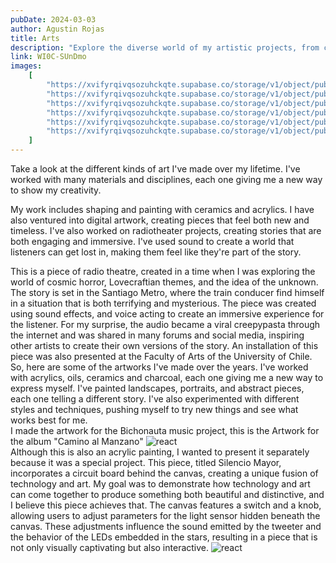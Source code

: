 ```yaml
---
pubDate: 2024-03-03
author: Agustin Rojas
title: Arts
description: "Explore the diverse world of my artistic projects, from ceramics to digital artwork, sound art, and radiotheater."
link: WI0C-SUnDmo
images:
    [
        "https://xvifyrqivqsozuhckqte.supabase.co/storage/v1/object/public/Images/art/20200304_184856.jpg",
        "https://xvifyrqivqsozuhckqte.supabase.co/storage/v1/object/public/Images/art/IMG_20200606_154333_2.jpg",
        "https://xvifyrqivqsozuhckqte.supabase.co/storage/v1/object/public/Images/art/IMG_20200606_154838_2.jpg",
        "https://xvifyrqivqsozuhckqte.supabase.co/storage/v1/object/public/Images/art/IMG_20200606_162507_2.jpg",
        "https://xvifyrqivqsozuhckqte.supabase.co/storage/v1/object/public/Images/art/IMG_4614.jpg",
        "https://xvifyrqivqsozuhckqte.supabase.co/storage/v1/object/public/Images/art/_MG_5668.jpg?t=2024-11-17T18%3A37%3A41.067Z"
    ]
---
```



Take a look at the different kinds of art I've made over my lifetime. I've worked with many materials and disciplines, each one giving me a new way to show my creativity.

My work includes shaping and painting with ceramics and acrylics. I have also ventured into digital artwork, creating pieces that feel both new and timeless. I've also worked on radiotheater projects, creating stories that are both engaging and immersive. I've used sound to create a world that listeners can get lost in, making them feel like they're part of the story.

<div class="not-prose mt-9 mb-3">
  <PostSubtitle title="Sigma - Metro de Santiago" color="bg-darkpurple" />
</div>
<div class='not-prose'>
  <div class="float-left w-1/2">
    <VideoPlayer client:only videolink={frontmatter.link}/>
  </div>
  <div class="float-left w-1/2 pl-4">
    This is a piece of radio theatre, created in a time when I was exploring the world of cosmic horror, Lovecraftian themes, and the idea of the unknown. The story is set in the Santiago Metro, where the train conducer find himself in a situation that is both terrifying and mysterious. The piece was created using sound effects, and voice acting to create an immersive experience for the listener. For my surprise, the audio became a viral creepypasta through the internet and was shared in many forums and social media, inspiring other artists to create their own versions of the story. An installation of this piece was also presented at the Faculty of Arts of the University of Chile.
  </div>
  <div class="clear-both"></div>
</div>

<div class="not-prose mt-9 mb-3">
  <PostSubtitle title="Paintings" color="bg-ocre" />
</div>
 So, here are some of the artworks I've made over the years. I've worked with acrylics, oils, ceramics and charcoal, each one giving me a new way to express myself. I've painted landscapes, portraits, and abstract pieces, each one telling a different story. I've also experimented with different styles and techniques, pushing myself to try new things and see what works best for me.
<div class='h-[43rem]'>
 <EmblaCarousel slides={frontmatter.images} client:load/>
</div>

<div class="not-prose mt-9 mb-3">
  <PostSubtitle title="Bichonauta Artwork" color="bg-violet" />
</div>
I made the artwork for the Bichonauta music project, this is the Artwork for the album "Camino al Manzano"
<Image
    src='https://xvifyrqivqsozuhckqte.supabase.co/storage/v1/object/public/Images/art/Portada%20final.jpg?t=2024-11-17T18%3A23%3A33.764Z'
    alt="react"
    width={1600}
    height={900}
    class="aspect-video object-contain rounded-md "
/>

<div class="not-prose mt-9 mb-3">
  <PostSubtitle title="Painting with Circuits" color="bg-darkpurple" />
</div>
    Although this is also an acrylic painting, I wanted to present it separately because it was a special project. This piece, titled Silencio Mayor, incorporates a circuit board behind the canvas, creating a unique fusion of technology and art. My goal was to demonstrate how technology and art can come together to produce something both beautiful and distinctive, and I believe this piece achieves that. The canvas features a switch and a knob, allowing users to adjust parameters for the light sensor hidden beneath the canvas. These adjustments influence the sound emitted by the tweeter and the behavior of the LEDs embedded in the stars, resulting in a piece that is not only visually captivating but also interactive.
<Image
    src='https://xvifyrqivqsozuhckqte.supabase.co/storage/v1/object/public/Images/art/IMG_20200606_151720_2.jpg?t=2024-11-17T18%3A39%3A33.413Z'
    alt="react"
    width={1600}
    height={900}
    class="aspect-video object-contain rounded-md "
/>
